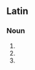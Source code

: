 ==Latin==

===Noun===
{{la-noun-form|saecula}} {{g|n}}

# {{inflection of|la|saeculum||nom|p}}
# {{inflection of|la|saeculum||acc|p}}
# {{inflection of|la|saeculum||voc|p}}